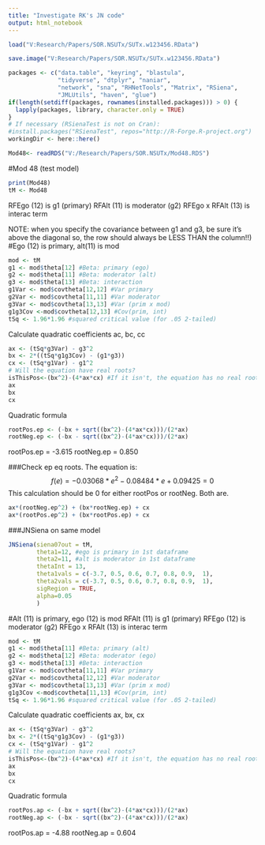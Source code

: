 ```yaml
---
title: "Investigate RK's JN code"
output: html_notebook
---
```



```r
load("V:Research/Papers/SOR.NSUTx/SUTx.w123456.RData")
```

```r
save.image("V:Research/Papers/SOR.NSUTx/SUTx.w123456.RData")
```

```r
packages <- c("data.table", "keyring", "blastula",
              "tidyverse", "dtplyr", "naniar",
              "network", "sna", "RHNetTools", "Matrix", "RSiena", 
              "JMLUtils", "haven", "glue")
if(length(setdiff(packages, rownames(installed.packages))) > 0) {
  lapply(packages, library, character.only = TRUE)
}
# If necessary (RSienaTest is not on Cran):
#install.packages("RSienaTest", repos="http://R-Forge.R-project.org")
workingDir <- here::here()
```


```r
Mod48<- readRDS("V:/Research/Papers/SOR.NSUTx/Mod48.RDS")
```

#Mod 48 (test model)
```r
print(Mod48)
tM <- Mod48
```

RFEgo (12) is g1 (primary)
RFAlt (11) is moderator (g2)
RFEgo x RFAlt (13) is interac term

NOTE: when you specify the covariance between g1 and g3, be sure it's above the diagonal
so, the row should always be LESS THAN the column!!)
#Ego (12) is primary, alt(11) is mod
```r
mod <- tM
g1 <- mod$theta[12] #Beta: primary (ego)
g2 <- mod$theta[11] #Beta: moderator (alt)
g3 <- mod$theta[13] #Beta: interaction
g1Var <- mod$covtheta[12,12] #Var primary
g2Var <- mod$covtheta[11,11] #Var moderator
g3Var <- mod$covtheta[13,13] #Var (prim x mod)
g1g3Cov <-mod$covtheta[12,13] #Cov(prim, int)
tSq <- 1.96*1.96 #squared critical value (for .05 2-tailed)
```
Calculate quadratic coefficients ac, bc, cc
```r
ax <- (tSq*g3Var) - g3^2
bx <- 2*((tSq*g1g3Cov) - (g1*g3))
cx <- (tSq*g1Var) - g1^2
# Will the equation have real roots?
isThisPos<-(bx^2)-(4*ax*cx) #If it isn't, the equation has no real roots.
ax
bx 
cx
```

Quadratic formula
```r
rootPos.ep <- (-bx + sqrt((bx^2)-(4*ax*cx)))/(2*ax)
rootNeg.ep <- (-bx - sqrt((bx^2)-(4*ax*cx)))/(2*ax)
```

rootPos.ep = -3.615 
rootNeg.ep =  0.850 

###Check ep eq roots.
The equation is:
$$f(e)= -0.03068*e^2 - 0.08484*e + 0.09425 = 0$$
This calculation should be 0 for either 
rootPos or rootNeg. Both are. 
```r
ax*(rootNeg.ep^2) + (bx*rootNeg.ep) + cx
ax*(rootPos.ep^2) + (bx*rootPos.ep) + cx
```
###JNSiena on same model
```r
JNSiena(siena07out = tM,
        theta1=12, #ego is primary in 1st dataframe
        theta2=11, #alt is moderator in 1st dataframe
        thetaInt = 13,
        theta1vals = c(-3.7, 0.5, 0.6, 0.7, 0.8, 0.9,  1),
        theta2vals = c(-3.7, 0.5, 0.6, 0.7, 0.8, 0.9,  1),
        sigRegion = TRUE,
        alpha=0.05
        )
```


#Alt (11) is primary, ego (12) is mod
RFAlt (11) is g1 (primary)
RFEgo (12) is moderator (g2)
RFEgo x RFAlt (13) is interac term
```r
mod <- tM
g1 <- mod$theta[11] #Beta: primary (alt)
g2 <- mod$theta[12] #Beta: moderator (ego)
g3 <- mod$theta[13] #Beta: interaction
g1Var <- mod$covtheta[11,11] #Var primary
g2Var <- mod$covtheta[12,12] #Var moderator
g3Var <- mod$covtheta[13,13] #Var (prim x mod)
g1g3Cov <-mod$covtheta[11,13] #Cov(prim, int)
tSq <- 1.96*1.96 #squared critical value (for .05 2-tailed)
```
Calculate quadratic coefficients ax, bx, cx
```r
ax <- (tSq*g3Var) - g3^2
bx <- 2*((tSq*g1g3Cov) - (g1*g3))
cx <- (tSq*g1Var) - g1^2
# Will the equation have real roots?
isThisPos<-(bx^2)-(4*ax*cx) #If it isn't, the equation has no real roots.
ax
bx 
cx
```

Quadratic formula
```r
rootPos.ap <- (-bx + sqrt((bx^2)-(4*ax*cx)))/(2*ax)
rootNeg.ap <- (-bx - sqrt((bx^2)-(4*ax*cx)))/(2*ax)
```
rootPos.ap = -4.88
rootNeg.ap =  0.604 



